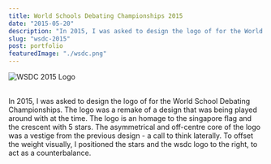 ```yaml
---
title: World Schools Debating Championships 2015
date: "2015-05-20"
description: "In 2015, I was asked to design the logo of for the World School Debating Championships"
slug: "wsdc-2015"
post: portfolio
featuredImage: "./wsdc.png"
---
```


![WSDC 2015 Logo](./wsdc.png)

<br />
In 2015, I was asked to design the logo of for the World School Debating Championships.
The logo was a remake of a design that was being played around with at the time.
The logo is an homage to the singapore flag and the crescent with 5 stars. The asymmetrical
and off-centre core of the logo was a vestige from the previous design - a call to
think laterally. To offset the weight visually, I positioned the stars and the wsdc
logo to the right, to act as a counterbalance.
